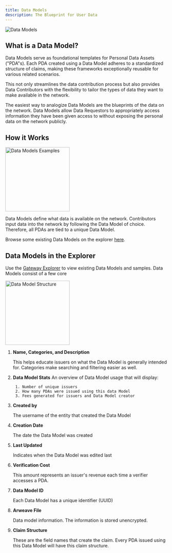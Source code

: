 ```yaml
---
title: Data Models
description: The Blueprint for User Data
---
```


![Data Models](/assets/core-concepts/dataModels.png)

## What is a Data Model?

Data Models serve as foundational templates for Personal Data Assets ("PDA"s). Each PDA created using a Data Model adheres to a standardized structure of claims, making these frameworks exceptionally reusable for various related scenarios.

This not only streamlines the data contribution process but also provides Data Contributors with the flexibility to tailor the types of data they want to make available in the network.

The easiest way to analogize Data Models are the blueprints of the data on the network. Data Models allow Data Requestors to appropriately access information they have been given access to without exposing the personal data on the network publicly.

## How it Works

<img
  height="200"
  src="/assets/core-concepts/dataModelsExamples.png"
  alt="Data Models Examples"
/>

Data Models define what data is available on the network. Contributors input data into the network by following the Data Model of choice. Therefore, all PDAs are tied to a unique Data Model.

Browse some existing Data Models on the explorer [here](https://mygateway.xyz/explorer/data-models).

## Data Models in the Explorer

Use the [Gateway Explorer](https://mygateway.xyz/explorer) to view existing Data Models and samples. Data Models consist of a few core

<img
  height="200"
  src="/assets/core-concepts/dataModelStructure.png"
  alt="Data Model Structure"
/>

1.  **Name, Categories, and Description**

    This helps educate issuers on what the Data Model is generally intended for. Categories make searching and filtering easier as well.

2.  **Data Model Stats**
    An overview of Data Model usage that will display:

         1. Number of unique issuers
         2. How many PDAs were issued using this data Model
         3. Fees generated for issuers and Data Model creator

3.  **Created by**

    The username of the entity that created the Data Model

4.  **Creation Date**

    The date the Data Model was created

5.  **Last Updated**

    Indicates when the Data Model was edited last

6.  **Verification Cost**

    This amount represents an issuer's revenue each time a verifier accesses a PDA.

7.  **Data Model ID**

    Each Data Model has a unique identifier (UUID)

8.  **Arweave File**

    Data model information. The information is stored unencrypted.

9.  **Claim Structure**

    These are the field names that create the claim. Every PDA issued using this Data Model will have this claim structure.
